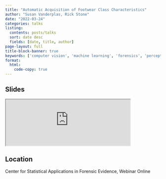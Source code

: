 ```yaml
---
title: "Automatic Acquisition of Footwear Class Characteristics"
author: "Susan Vanderplas, Rick Stone"
date: "2022-03-24"
categories: talks
listing:
  contents: posts/talks
  sort: date desc
  fields: [date, title, author]
page-layout: full
title-block-banner: true
keywords: ['computer vision', 'machine learning', 'forensics', 'perception', 'engineering', 'Talk']
format:
  html:
    code-copy: true
---
```

 
## Slides

<iframe src='https://srvanderplas.github.io/Presentations/2022-CSAFE-Webinar/#1' height='auto' width='80%'>
                        </iframe>
## Location

Center for Statistical Applications in Forensic Evidence, Webinar
Online
